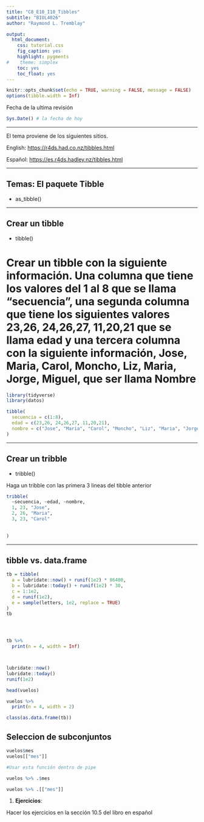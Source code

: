 ```yaml
---
title: "C8_E10_I10_Tibbles"
subtitle: "BIOL4026"
author: "Raymond L. Tremblay"

output:
  html_document:
    css: tutorial.css
    fig_caption: yes
    highlight: pygments
#    theme: simplex
    toc: yes
    toc_float: yes
---
```


```r
knitr::opts_chunk$set(echo = TRUE, warning = FALSE, message = FALSE)
options(tibble.width = Inf)
```

```{=html}
<style>
.list-group-item.active, .list-group-item.active:focus, .list-group-item.active:hover {
    background-color: #11c1d9;
}
</style>
```


Fecha de la ultima revisión
```r

Sys.Date() # la fecha de hoy
```

***

El tema proviene de los siguientes sitios.

English:
 <https://r4ds.had.co.nz/tibbles.html>
 
Español:
 <https://es.r4ds.hadley.nz/tibbles.html>
 
 
***


## Temas: El paquete Tibble

  - as_tibble()

***  
  
## Crear un tibble

 - tibble()
 
# Crear un tibble con la siguiente información.  Una columna que tiene los valores del 1 al 8 que se llama "secuencia", una segunda columna que tiene los siguientes valores 23,26, 24,26,27, 11,20,21 que se llama edad y una tercera columna con la siguiente información, Jose, Maria, Carol, Moncho, Liz, Maria, Jorge, Miguel, que ser llama Nombre 
 
```r
library(tidyverse)
library(datos)

tibble(
  secuencia = c(1:8),
  edad = c(23,26, 24,26,27, 11,20,21),
  nombre = c("Jose", "Maria", "Carol", "Moncho", "Liz", "Maria", "Jorge", "Miguel")
)

```
 
 
***

## Crear un tribble

 - tribble()
 
 Haga un tribble con las primera 3 lineas del tibble anterior
 
```r
tribble(
  ~secuencia, ~edad, ~nombre,
  1, 23, "Jose",
  2, 26, "Maria",
  3, 23, "Carol"
  
  
)
```


***

## tibble vs. data.frame


```r
tb = tibble(
  a = lubridate::now() + runif(1e2) * 86400,
  b = lubridate::today() + runif(1e2) * 30,
  c = 1:1e2,
  d = runif(1e2),
  e = sample(letters, 1e2, replace = TRUE)
)
tb




tb %>%
  print(n = 4, width = Inf)



lubridate::now()
lubridate::today()
runif(1e2)
```


```r
head(vuelos)

vuelos %>%
  print(n = 4, width = 2)
```



```r
class(as.data.frame(tb))
```


## Seleccion de subconjuntos 

```r
vuelos$mes
vuelos[["mes"]]

#Usar esta función dentro de pipe

vuelos %>% .$mes

vuelos %>% .[["mes"]]
```


1.  **Ejercicios**:

Hacer los ejercicios en la sección 10.5 del libro en español




  